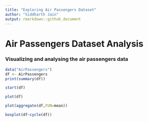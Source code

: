```yaml
---
title: "Exploring Air Passengers Dataset"
author: "Siddharth Jain"
output: rmarkdown::github_document
---
```


# Air Passengers Dataset Analysis
### Visualizing and analysing the air passengers data
```r
data("AirPassengers")
df <- AirPassengers
print(summary(df))

start(df)

plot(df)

plot(aggregate(df,FUN=mean))

boxplot(df~cycle(df))
```
